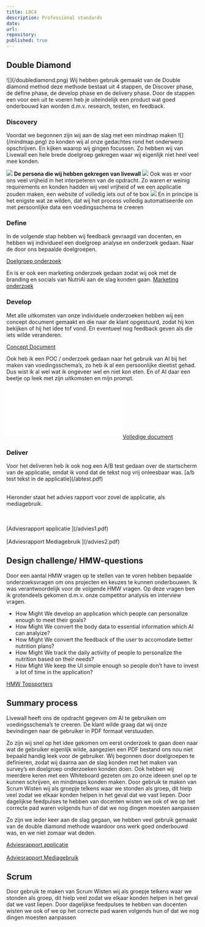 ```yaml
---
title: LOC4
description: Professional standards 
date: 
url: 
repository:
published: true
---
```





<h2> Double Diamond </h2> 
![](/doublediamond.png)
Wij hebben gebruik gemaakt van de Double diamond method deze methode bestaat uit 4 stappen, de Discover phase, de define phase, de develop phase en de delivery phase. Door de stappen een voor een uit te voeren heb je uiteindelijk een product wat goed onderbouwd kan worden d.m.v. research, testen, en feedback. 

<h3>Discovery</h3>
Voordat we begonnen zijn wij aan de slag met een mindmap maken ![](/mindmap.png) zo konden wij al onze gedachtes rond het onderwerp opschrijven. En kijken waarop wij gingen focussen.
Zo hebben wij van Livewall een hele brede doelgroep gekregen waar wij eigenlijk niet heel veel mee konden.

![](/personalw.png)
**De persona die wij hebben gekregen van livewall**
![](/rqlw.png)
Ook was er voor ons veel vrijheid in het interpeteren van de opdracht. Zo waren er weinig requirements en konden hadden wij veel vrijheid of we een applicatie zouden maken, een website of volledig iets out of te box
![](/aulw.png)
En in principe is het enigste wat ze wilden, dat wij het process volledig automatiseerde om met persoonlijke data een voedingsschema te creeren


<h3>Define</h3>
In de volgende stap hebben wij feedback gevraagd van docenten, en hebben wij individueel een doelgroep analyse en onderzoek gedaan. Naar de door ons bepaalde doelgroepen.

[Doelgroep onderzoek](/doelgroep.pdf)

En is er ook een marketing onderzoek gedaan zodat wij ook met de branding en socials van NutriAi aan de slag konden gaan.
[Marketing onderzoek](/marketingdocu.pdf)

<h3>Develop</h3>
Met alle uitkomsten van onze individuele onderzoeken hebben wij een concept document gemaakt en die naar de klant opgestuurd, zodat hij kon bekijken of hij het idee tof vond. En eventueel nog feedback geven als die iets wilde veranderen.

[Concept Document](/concept.pdf)

Ook heb ik een POC / onderzoek gedaan naar het gebruik van AI bij het maken van voedingsschema’s, zo heb ik al een persoonlijke dieetist gehad. Dus wist ik al wel wat ik ongeveer wel en niet kon eten. En of AI daar een beetje op leek met zijn uitkomsten en mijn prompt.
![](/POCAI.pdf)
[Volledige document](/POCAI.pdf)

<h3>Deliver</h3>
Voor het deliveren heb ik ook nog een A/B test gedaan over de startscherm van de applicatie, omdat ik vond dat de tekst nog vrij onleesbaar was.
[a/b test tekst in de applicatie](/abtest.pdf)
<br> </br>

<p> Hieronder staat het advies rapport voor zovel de applicatie, als mediagebruik. </p>
<br> </br>
[Adviesrapport applicatie ](/advies1.pdf)
<br> </br>
[Adviesrapport Mediagebruik ](/advies2.pdf)







<h2> Design challenge/ HMW-questions </h2> 

Door een aantal HMW vragen op te stellen van te voren hebben bepaalde onderzoeksvragen om ons projecten en keuzes te kunnen onderbouwen. Ik was verantwoordelijk voor de volgende HMW vragen. Op deze vragen ben ik grotendeels gekomen d.m.v. onze competitor analysis en interview vragen.

- How Might We develop an application which people can personalize enough to meet their goals?
- How Might We convert the body data to essential information which AI can analyize?
- How Might We convert the feedback of the user to accomodate better nutrition plans?
- How Might We track the daily activity of people to personalize the nutrition based on their needs?
- How Might We keep the UI simple enough so people don’t have to invest a lot of time in the application?

[HMW Topsporters](/Concept.pdf#page=26)

<h2> Summary process </h2> 

Livewall heeft ons de opdracht gegeven om AI te gebruiken om voedingsschema’s te creeren. De klant wilde graag dat wij onze bevindingen naar de gebruiker in PDF formaat verstuuden. 

Zo zijn wij snel op het idee gekomen om eerst onderzoek te gaan doen naar wat de gebruiker eigenlijk wilde, aangezien een PDF bestand ons nou niet bepaald handig leek voor de gebruiker. 
Wij begonnen door doelgroepen te definieren, zodat wij daarna aan de slag konden met het maken van survey’s en doelgroep onderzoeken konden doen. Ook hebben wij meerdere keren met een Whiteboard gezeten om zo onze ideeen snel op te kunnen schrijven, en mindmaps konden maken. 
Door gebruik te maken van Scrum Wisten wij als groepje telkens waar we stonden als groep, dit hielp veel zodat we elkaar konden helpen in het geval dat we vast liepen. Door dagelijkse feedpulses te hebben van docenten wisten we ook of we op het correcte pad waren volgends hun of dat we nog dingen moesten aanpassen

Zo zijn we ieder keer aan de slag gegaan, we hebben veel gebruik gemaakt van de double diamond methode waardoor ons werk goed onderbouwd was, en we niet zomaar wat deden.







[Adviesrapport applicatie ](/advies1.pdf)
<br> </br>
[Adviesrapport Mediagebruik ](/advies2.pdf)


<h2> Scrum </h2>

Door gebruik te maken van Scrum Wisten wij als groepje telkens waar we stonden als groep, dit hielp veel zodat we elkaar konden helpen in het geval dat we vast liepen. Door dagelijkse feedpulses te hebben van docenten wisten we ook of we op het correcte pad waren volgends hun of dat we nog dingen moesten aanpassen





